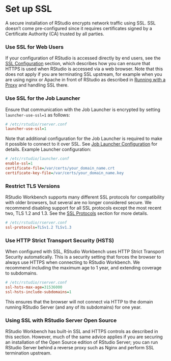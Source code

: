 # Set up SSL {.pro-header}

A secure installation of RStudio encrypts network traffic using SSL. SSL doesn't come pre-configured since it requires certificates signed by a Certificate Authority (CA) trusted by all parties. 

### Use SSL for Web Users

If your configuration of RStudio is accessed directly by end users, see the [SSL Configuration](../access_and_security/secure_sockets.qmd#ssl-configuration) section, which describes how you can ensure that HTTPS is used when RStudio is accessed via a web browser. Note that this does not apply if you are terminating SSL upstream, for example when you are using nginx or Apache in front of RStudio as described in [Running with a Proxy](../access_and_security/running_with_a_proxy.qmd) and handling SSL there.

### Use SSL for the Job Launcher

Ensure that communication with the Job Launcher is encrypted by setting `launcher-use-ssl=1` as follows:

```ini
# /etc/rstudio/rserver.conf
launcher-use-ssl=1
```

Note that additional configuration for the Job Launcher is required to make it possible to connect to it over SSL. See [Job Launcher Configuration](../job_launcher/configuration.qmd#job-launcher-configuration) for details. Example Launcher configuration:

```ini
# /etc/rstudio/launcher.conf
enable-ssl=1
certificate-file=/var/certs/your_domain_name.crt
certificate-key-file=/var/certs/your_domain_name.key  
```

### Restrict TLS Versions

RStudio Workbench supports many different SSL protocols for compatibility with older browsers, but several are no longer considered secure. We recommend disabling support for all SSL protocols except the most recent two, TLS 1.2 and 1.3. See the [SSL Protocols](../access_and_security/secure_sockets.qmd#ssl-protocols) section for more details.

```ini
# /etc/rstudio/rserver.conf
ssl-protocols=TLSv1.2 TLSv1.3
```

### Use HTTP Strict Transport Security (HSTS)

When configured with SSL, RStudio Workbench uses HTTP Strict Transport Security automatically. This is a security setting that forces the browser to always use HTTPS when connecting to RStudio Workbench. We recommend including the maximum age to 1 year, and extending coverage to subdomains. 

```ini
# /etc/rstudio/rserver.conf
ssl-hsts-max-age=31536000
ssl-hsts-include-subdomains=1
```

This ensures that the browser will not connect via HTTP to the domain running RStudio Server (and any of its subdomains) for one year.

### Using SSL with RStudio Server Open Source

RStudio Workbench has built-in SSL and HTTPS controls as described in this section. However, much of the same advice applies if you are securing an installation of the Open Source edition of RStudio Server; you can run RStudio Server behind a reverse proxy such as Nginx and perform SSL termination upstream.

